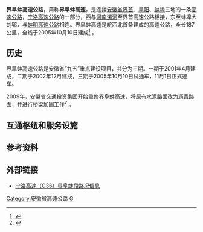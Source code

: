 '''界阜蚌高速公路'''，简称'''界阜蚌高速'''，是连接[[安徽省|安徽省]][[界首|界首]]、[[阜阳|阜阳]]、[[蚌埠|蚌埠]]三地的一条[[高速公路|高速公路]]，[[宁洛高速公路|宁洛高速公路]]的一部分，西与[[河南|河南]][[漯河|漯河]]至界首高速公路相接，东至蚌埠大刘郢，与[[蚌明高速公路|蚌明高速公路]]相连。界阜蚌高速是皖西北首条建成的高速公路，全长187公里，全线于2005年10月10日建成<ref>{{cite web|author=安徽省发改委|title=界阜蚌高速公路全线通车|url=http://www.ahpc.gov.cn/info.jsp?xxnr_id=876|accessdate=2011-08-21|archive-url=https://web.archive.org/web/20160506181509/http://www.ahpc.gov.cn/info.jsp?xxnr_id=876|archive-date=2016-05-06|dead-url=yes}}</ref> 。

==历史==
界阜蚌高速公路是安徽省“九五”重点建设项目，共分为三期。一期于2001年4月建成，二期于2002年12月建成，三期于2005年10月10日试通车，11月1日正式通车。

2009年，安徽省交通投资集团开始重修界阜蚌高速，将原有水泥路面改为[[沥青|沥青]]路面，并进行桥梁加固工作<ref>{{cite web|author=中安在线-新安晚报|title=界阜蚌高速年内将大修|url=http://travel.anhuinews.com/system/2009/06/03/002266713.shtml|publisher=中安旅游|accessdate=2011-08-21|archive-url=https://web.archive.org/web/20130514182242/http://travel.anhuinews.com/system/2009/06/03/002266713.shtml|archive-date=2013-05-14|dead-url=yes}}</ref> 。

== 互通枢纽和服务设施 ==
{{Start expwy exit box}}
{{Expwy exit item|type=M|index=1|name=省界|alias=|dist start=0|highway connection={{China Expwy Name|G36|[[漯周界高速|漯周界高速]]}}|road connection=}}
{{Expwy exit item|type=E|index=2|name=界首|dist start=|road connection=}}
{{Expwy exit item|type=E|index=3|name=太和|dist start=25.9km|comment=}}
{{Expwy exit item|type=S|index=4|name=三角元|dist start=|comment=}}
{{Expwy exit item|type=H|index=5|name=刘小集|dist start=54km|highway connection={{China Expwy Name|G35|[[济广高速|济广高速]]}}||road connection=|comment=}}
{{Expwy exit item|type=E|index=6|name=阜阳北|dist start=60.7km|highway connection=|road connection=|comment=}}
{{Expwy exit item|type=E|index=7|name=利辛|dist start=83.9|highway connection=|road connection=|comment=}}
{{Expwy exit item|type=S|index=8|name=吕塑|dist start=|road connection=|comment=}}
{{Expwy exit item|type=E|index=9|name=蒙城|dist start=117.3km|road connection=|comment=}}
{{Expwy exit item|type=E|index=10|name=怀远西|dist start=153.8km|highway connection=|road connection=|comment=}}
{{Expwy exit item|type=EH|index=11|name=大刘郢|dist start=186.4km|highway connection={{China Expwy Name|G3|[[合徐高速|合徐高速]]}}{{China Expwy Name|G36|[[蚌明高速|蚌明高速]]}}|road connection=|comment=}}
{{End expwy exit box}}

==参考资料==
{{reflist}}

==外部链接==
*[https://web.archive.org/web/20110812082959/http://apci.com.cn/dt2111111263.asp?DocID=2111120287 宁洛高速（G36）界阜蚌段路况信息]

{{安徽省高速公路}}

[[Category:安徽省高速公路|Category:安徽省高速公路]]
[[Category:蚌埠交通|G]]